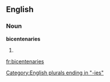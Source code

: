==English==

===Noun===
'''bicentenaries'''

# {{plural of|[[bicentenary]]}}

[[Category:English plurals ending in "-ies"]]

[[fr:bicentenaries]]